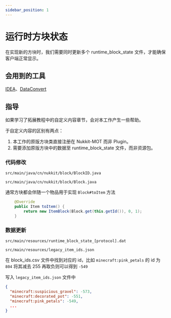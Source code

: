 ```yaml
---
sidebar_position: 1
---
```


# 运行时方块状态

在实现新的方块时，我们需要同时更新多个 runtime_block_state 文件，才能确保客户端正常显示。

## 会用到的工具

[IDEA](../tutorial-basics/frist_java_plugin#idea)、[DataConvert](https://github.com/MemoriesOfTime/DataConvert)

## 指导

如果学习了拓展教程中的自定义内容章节，会对本工作产生一些帮助。

于自定义内容的区别有两点：

1. 本工作的原版方块类直接注册在 Nukkit-MOT 而非 Plugin。
2. 需要添加原版方块中的数据至 runtime_block_state 文件，而非资源包。

### 代码修改

```
src/main/java/cn/nukkit/block/BlockID.java

src/main/java/cn/nukkit/block/Block.java
```

通常方块都会伴随一个物品用于实现 `Block#toItem` 方法

```java
    @Override
    public Item toItem() {
        return new ItemBlock(Block.get(this.getId()), 0, 1);
    }
```

### 数据更新

```
src/main/resources/runtime_block_state_[protocol].dat

src/main/resources/legacy_item_ids.json
```

在 block_ids.csv 文件中找到对应的 id，比如 `minecraft:pink_petals` 的 id 为 `804` 将其减去 255 再取负则可以得到 `-549`

写入 `legacy_item_ids.json` 文件中

```json title="legacy_item_ids.json"
{
  "minecraft:suspicious_gravel": -573,
  "minecraft:decorated_pot": -551,
  "minecraft:pink_petals": -549,
  ...
}
```